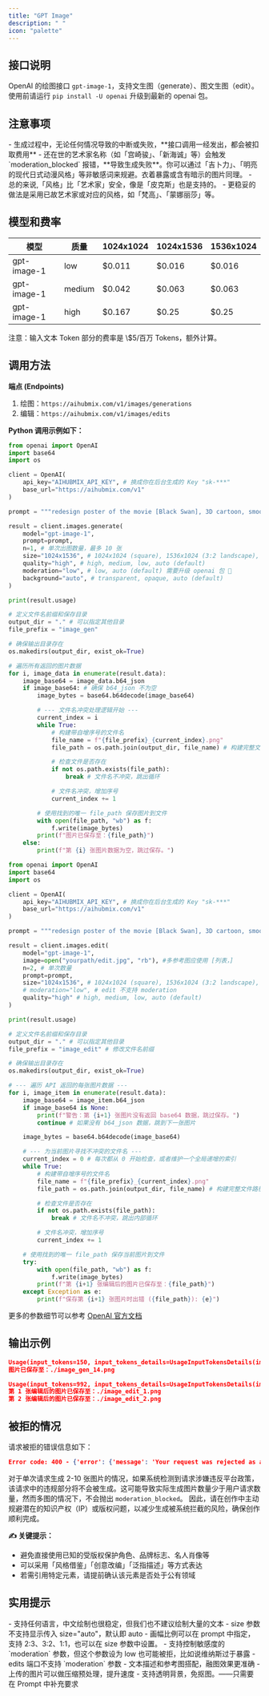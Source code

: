 ```yaml
---
title: "GPT Image"
description: " "
icon: "palette"
---
```


## 接口说明

OpenAI 的绘图接口 `gpt-image-1`，支持文生图（generate）、图文生图（edit）。\
使用前请运行 `pip install -U openai` 升级到最新的 openai 包。

## 注意事项

<Warning>
  - 生成过程中，无论任何情况导致的中断或失败，**接口调用一经发出，都会被扣取费用**
  - 还在世的艺术家名称（如「宫崎骏」、「新海诚」等）会触发 `moderation_blocked` 报错，**导致生成失败**。你可以通过「吉卜力」、「明亮的现代日式动漫风格」等非敏感词来规避。衣着暴露或含有暗示的图片同理。
  - 总的来说,「风格」比「艺术家」安全，像是「皮克斯」也是支持的。
  - 更稳妥的做法是采用已故艺术家或对应的风格，如「梵高」、「蒙娜丽莎」等。
</Warning>

## 模型和费率

| 模型          | 质量     | 1024x1024 | 1024x1536 | 1536x1024 |
| ----------- | ------ | --------- | --------- | --------- |
| gpt-image-1 | low    | \$0.011   | \$0.016   | \$0.016   |
| gpt-image-1 | medium | \$0.042   | \$0.063   | \$0.063   |
| gpt-image-1 | high   | \$0.167   | \$0.25    | \$0.25    |

<Info>
  注意：输入文本 Token 部分的费率是 \$5/百万 Tokens，额外计算。
</Info>

## 调用方法

**端点 (Endpoints)**

1. 绘图：`https://aihubmix.com/v1/images/generations`
2. 编辑：`https://aihubmix.com/v1/images/edits`

**Python 调用示例如下：**

<CodeGroup>

```py 生成 (文生图)
from openai import OpenAI
import base64
import os

client = OpenAI(
    api_key="AIHUBMIX_API_KEY", # 换成你在后台生成的 Key "sk-***"
    base_url="https://aihubmix.com/v1"
)

prompt = """redesign poster of the movie [Black Swan], 3D cartoon, smooth render, bright tone, 2:3 portrait."""

result = client.images.generate(
    model="gpt-image-1",
    prompt=prompt,
    n=1, # 单次出图数量，最多 10 张
    size="1024x1536", # 1024x1024 (square), 1536x1024 (3:2 landscape), 1024x1536 (2:3 portrait), auto (default) 
    quality="high", # high, medium, low, auto (default)
    moderation="low", # low, auto (default) 需要升级 openai 包 📍
    background="auto", # transparent, opaque, auto (default)
)

print(result.usage)

# 定义文件名前缀和保存目录
output_dir = "." # 可以指定其他目录
file_prefix = "image_gen"

# 确保输出目录存在
os.makedirs(output_dir, exist_ok=True)

# 遍历所有返回的图片数据
for i, image_data in enumerate(result.data):
    image_base64 = image_data.b64_json
    if image_base64: # 确保 b64_json 不为空
        image_bytes = base64.b64decode(image_base64)

        # --- 文件名冲突处理逻辑开始 ---
        current_index = i
        while True:
            # 构建带自增序号的文件名
            file_name = f"{file_prefix}_{current_index}.png"
            file_path = os.path.join(output_dir, file_name) # 构建完整文件路径

            # 检查文件是否存在
            if not os.path.exists(file_path):
                break # 文件名不冲突，跳出循环

            # 文件名冲突，增加序号
            current_index += 1

        # 使用找到的唯一 file_path 保存图片到文件
        with open(file_path, "wb") as f:
            f.write(image_bytes)
        print(f"图片已保存至：{file_path}")
    else:
        print(f"第 {i} 张图片数据为空，跳过保存。")
```


```py 编辑 (多图+文生图)
from openai import OpenAI
import base64
import os

client = OpenAI(
    api_key="AIHUBMIX_API_KEY", # 换成你在后台生成的 Key "sk-***"
    base_url="https://aihubmix.com/v1"
)

prompt = """redesign poster of the movie [Black Swan], 3D cartoon, smooth render, bright tone, 2:3 portrait."""

result = client.images.edit(
    model="gpt-image-1",
    image=open("yourpath/edit.jpg", "rb"), #多参考图应使用 [列表，]
    n=2, # 单次数量
    prompt=prompt,
    size="1024x1536", # 1024x1024 (square), 1536x1024 (3:2 landscape), 1024x1536 (2:3 portrait), auto (default)
    # moderation="low", # edit 不支持 moderation
    quality="high" # high, medium, low, auto (default)
)

print(result.usage)

# 定义文件名前缀和保存目录
output_dir = "." # 可以指定其他目录
file_prefix = "image_edit" # 修改文件名前缀

# 确保输出目录存在
os.makedirs(output_dir, exist_ok=True)

# --- 遍历 API 返回的每张图片数据 ---
for i, image_item in enumerate(result.data):
    image_base64 = image_item.b64_json
    if image_base64 is None:
        print(f"警告：第 {i+1} 张图片没有返回 base64 数据，跳过保存。")
        continue # 如果没有 b64_json 数据，跳到下一张图片

    image_bytes = base64.b64decode(image_base64)

    # --- 为当前图片寻找不冲突的文件名 ---
    current_index = 0 # 每次都从 0 开始检查，或者维护一个全局递增的索引
    while True:
        # 构建带自增序号的文件名
        file_name = f"{file_prefix}_{current_index}.png"
        file_path = os.path.join(output_dir, file_name) # 构建完整文件路径

        # 检查文件是否存在
        if not os.path.exists(file_path):
            break # 文件名不冲突，跳出内部循环

        # 文件名冲突，增加序号
        current_index += 1

    # 使用找到的唯一 file_path 保存当前图片到文件
    try:
        with open(file_path, "wb") as f:
            f.write(image_bytes)
        print(f"第 {i+1} 张编辑后的图片已保存至：{file_path}")
    except Exception as e:
        print(f"保存第 {i+1} 张图片时出错 ({file_path}): {e}")
```

</CodeGroup>

更多的参数细节可以参考 [OpenAI 官方文档](https://platform.openai.com/docs/api-reference/images/create)

## 输出示例

<CodeGroup>

```json 生成
Usage(input_tokens=150, input_tokens_details=UsageInputTokensDetails(image_tokens=0, text_tokens=150), output_tokens=6240, total_tokens=6390)
图片已保存至：./image_gen_14.png
```


```json 编辑
Usage(input_tokens=992, input_tokens_details=UsageInputTokensDetails(image_tokens=646, text_tokens=346), output_tokens=12480, total_tokens=13472)
第 1 张编辑后的图片已保存至：./image_edit_1.png
第 2 张编辑后的图片已保存至：./image_edit_2.png
```

</CodeGroup>

## 被拒的情况

请求被拒的错误信息如下：

```json
Error code: 400 - {'error': {'message': 'Your request was rejected as a result of our safety system. Your request may contain content that is not allowed by our safety system.', 'type': 'user_error', 'param': None, 'code': 'moderation_blocked'}}
```

对于单次请求生成 2-10 张图片的情况，如果系统检测到请求涉嫌违反平台政策，该请求中的违规部分将不会被生成。这可能导致实际生成图片数量少于用户请求数量，然而多图的情况下，不会抛出 `moderation_blocked`。
因此，请在创作中主动规避潜在的知识产权（IP）或版权问题，以减少生成被系统拦截的风险，确保创作顺利完成。

**✍️ 关键提示：**

- 避免直接使用已知的受版权保护角色、品牌标志、名人肖像等
- 可以采用「风格借鉴」「创意改编」「泛指描述」等方式表达
- 若需引用特定元素，请提前确认该元素是否处于公有领域

## 实用提示

<Tip>
  - 支持任何语言，中文绘制也很稳定，但我们也不建议绘制大量的文本
  - size 参数不支持显示传入 size="auto"，默认即 auto
  - 画幅比例可以在 prompt 中指定，支持 2:3、3:2、1:1，也可以在 size 参数中设置。
  - 支持控制敏感度的 `moderation` 参数，但这个参数设为 low 也可能被拒，比如说维纳斯过于暴露
  - edits 端口不支持 `moderation` 参数
  - 文本描述和参考图搭配，融图效果更准确
  - 上传的图片可以做压缩预处理，提升速度
  - 支持透明背景，免抠图。——只需要在 Prompt 中补充要求
</Tip>